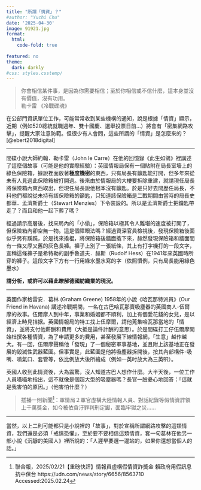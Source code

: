 ```yaml
---
title: "所謂「情資」？"
#author: "Yuchi Chu"
date: '2025-04-30'
image: 91921.jpg
format: 
  html:
    code-fold: true
   
featured: no
theme: 
  dark: darkly
#css: styles.csstemp/
---
```


> 你會相信某件事，是因為你需要相信；至於你相信或不信什麼，這本身並沒有價值，沒有功用。<br> 勒卡雷 《冷戰碟魂》

在公部門資訊單位工作，可能常常收到某些機構的通知，說是根據「情資」顯示，近期（例如520總統就職週年、雙十國慶、選舉投票日前…）將會有「密集網路攻擊」，提醒大家注意防範。但很少有人會問，這些所謂的「情資」是怎麼來的？[@ebert2018digital]

------------------------------------------------------------------------

間碟小說大師約翰．勒卡雷（John le Carre）在他的回憶錄《此生如鴿》裡講述了這麼個故事（可能是他的實際經驗）：英國情報局保有一個貼附在局長室墻上的綠色保險箱，據說裡面放著**極度機密**的東西，只有局長有籲匙能打開，但多年來從未有人見過此保險箱被打開過。後來由於情報局的大樓要拆除重建，就請現任局長將保險箱內東西取出，但現任局長說他根本沒有籲匙。於是只好去問歷任局長，不料他們都說從未持有該保險箱的籲匙，只知道該保險箱是二戰期間由當時的局長史都華．孟濟斯爵士（Stewart Menzies）下令裝設的。所以是孟濟斯爵士把鑰匙帶走了？而且和他一起下葬了嗎？

經過請示高層後，找來局內的「小偷」，保險箱以極其令人難堪的速度被打開了，但保險箱內卻空無一物。這是個障眼法嗎？經過資深官員檢視後，發現保險箱後面似乎另有蹊蹺，於是找來撬棍，將保險箱後牆面撬下來，赫然發現保險箱和牆面間有一條又厚又舊的灰色長褲。褲子上別了一張紙條，其上有打字機打的一段文字，宣稱這條褲子是希特勒的副手魯道夫．赫斯（Rudolf Hess）在1941年來英國時所穿的褲子。這段文字下方有一行用綠水墨水寫的字（依照慣例，只有局長能用綠色墨水）

**請分析，或許可以藉此瞭解德國紡織業的現況。**

------------------------------------------------------------------------

英國作家格雷安．葛林 (Graham Greene) 1958年的小說《哈瓦那特派員》(Our Friend in Havana) 講述冷戰期間，一名在古巴哈瓦那賣吸塵器的英國商人-伍爾摩的故事。伍爾摩人到中年，事業和婚姻都不順利，加上有個愛花錢的女兒，是以經濟上時見拮据。英國情報局的特工找上伍摩爾，請他蒐集哈瓦那當地的「情資」，並將支付他薪酬和費用（大抵是論件計酬的意思）。於是間碟打工仔伍爾摩開始杜撰各種情資，為了申請更多的費用，甚至發展下線情報網，「生意」越作越大。有一回，伍爾摩聲稱他「發現」了一個秘密軍事基地，並且附上該基地正在發展的毀滅性武器藍圖。但事實是，此藍圖是他將吸塵器拆開後，按其內部構件-吸嘴、噴氣口、套管等，依比例放大後所繪成（例如一英吋放大為三英呎）。

英國人收到此情資後，大為震驚，沒人知道古巴人想作什麼。大半天後，一位工作人員囁囁地指出，這不就像是個超大型的吸塵器嗎？長官一臉憂心地回答：「這就是我害怕的原因。」（他害怕什麼？）

> 插播一則新聞[^1]：軍情局２軍官虛構大陸情報人員、對話紀錄等假情資詐領上千萬獎金，如今被依貪汙罪判刑定讞，面臨牢獄之災……

[^1]: 聯合報，2025/02/21【重磅快評】情報員虛構假情資詐獎金 賴政府用假訊息抗中保台 https://udn.com/news/story/6656/8563710 Accessed:2025.02.24

------------------------------------------------------------------------

當然，以上二則可能都只是小說裡的「故事」，對於宣稱所謂網路攻擊的這類情資，我們還是必須「戒慎恐懼」，至於要不要相信這類情資，套一句葛林在他另一部小說《沉靜的美國人》裡所說的：「人遲早要選一邊站的，如果你還想當個人的話。」
